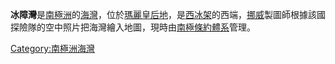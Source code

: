 {{Coord|67|45|S|081|15|E|display=title}}

'''冰障灣'''是[[南極洲|南極洲]]的[[海灣|海灣]]，位於[[瑪麗皇后地|瑪麗皇后地]]，是[[西冰架|西冰架]]的西端，[[挪威|挪威]]製圖師根據該國探險隊的空中照片把海灣繪入地圖，現時由[[南極條約體系|南極條約體系]]管理。

{{Antarctica-geo-stub}}
[[Category:南極洲海灣|Category:南極洲海灣]]